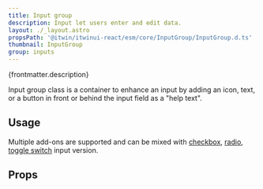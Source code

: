 ```yaml
---
title: Input group
description: Input let users enter and edit data.
layout: ./_layout.astro
propsPath: '@itwin/itwinui-react/esm/core/InputGroup/InputGroup.d.ts'
thumbnail: InputGroup
group: inputs
---
```



<p>{frontmatter.description}</p>

<LiveExample src='InputGroup.toggleSwitch.tsx'>
  <AllExamples.InputGroupToggleSwitchExample client:load />
</LiveExample>

Input group class is a container to enhance an input by adding an icon, text, or a button in front or behind the input field as a "help text".

## Usage

<LiveExample src='InputGroup.checkboxGroup.tsx'>
  <AllExamples.InputGroupCheckboxGroupExample client:load />
</LiveExample>

Multiple add-ons are supported and can be mixed with [checkbox](checkbox#with-input-group), [radio](radio#statuses), [toggle switch](toggleswitch#with-input-group) input version.

<LiveExample src='InputGroup.radioGroup.tsx'>
  <AllExamples.InputGroupRadioGroupExample client:load />
</LiveExample>

## Props

<PropsTable path={frontmatter.propsPath} />

